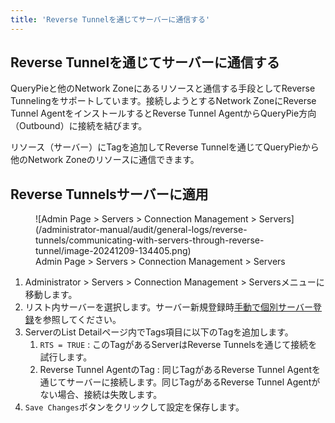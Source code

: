 ```yaml
---
title: 'Reverse Tunnelを通じてサーバーに通信する'
---
```


## Reverse Tunnelを通じてサーバーに通信する

QueryPieと他のNetwork Zoneにあるリソースと通信する手段としてReverse Tunnelingをサポートしています。接続しようとするNetwork ZoneにReverse Tunnel AgentをインストールするとReverse Tunnel AgentからQueryPie方向（Outbound）に接続を結びます。

リソース（サーバー）にTagを追加してReverse Tunnelを通じてQueryPieから他のNetwork Zoneのリソースに通信できます。

## Reverse Tunnelsサーバーに適用

<figure data-layout="center" data-align="center">
![Admin Page &gt; Servers &gt; Connection Management &gt; Servers](/administrator-manual/audit/general-logs/reverse-tunnels/communicating-with-servers-through-reverse-tunnel/image-20241209-134405.png)
<figcaption>
Admin Page &gt; Servers &gt; Connection Management &gt; Servers
</figcaption>
</figure>

1. Administrator &gt; Servers &gt; Connection Management &gt; Serversメニューに移動します。
2. リスト内サーバーを選択します。サーバー新規登録時[手動で個別サーバー登録](../../../servers/connection-management/servers/manually-registering-individual-servers)を参照してください。
3. ServerのList Detailページ内でTags項目に以下のTagを追加します。
    1. `RTS = TRUE` : このTagがあるServerはReverse Tunnelsを通じて接続を試行します。
    2. Reverse Tunnel AgentのTag : 同じTagがあるReverse Tunnel Agentを通じてサーバーに接続します。同じTagがあるReverse Tunnel Agentがない場合、接続は失敗します。
4. `Save Changes`ボタンをクリックして設定を保存します。
